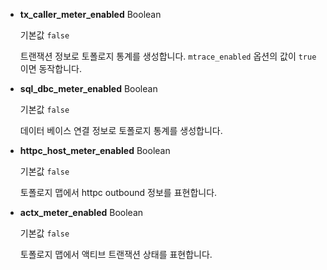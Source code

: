 * **tx_caller_meter_enabled** <span class='type'>Boolean</span>

  기본값 `false`

  트랜잭션 정보로 토폴로지 통계를 생성합니다. `mtrace_enabled` 옵션의 값이 `true`이면 동작합니다.

* **sql_dbc_meter_enabled** <span class='type'>Boolean</span>

  기본값 `false`

  데이터 베이스 연결 정보로 토폴로지 통계를 생성합니다.

* **httpc_host_meter_enabled** <span class='type'>Boolean</span>

  기본값 `false`

  토폴로지 맵에서 httpc outbound 정보를 표현합니다.

* **actx_meter_enabled** <span class='type'>Boolean</span>

  기본값 `false`

  토폴로지 맵에서 액티브 트랜잭션 상태를 표현합니다.